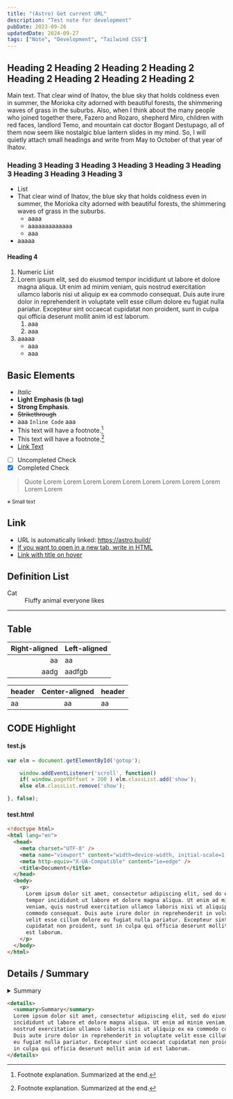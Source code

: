 ```yaml
---
title: "(Astro) Get current URL"
description: "Test note for development"
pubDate: 2023-09-26
updatedDate: 2024-09-27
tags: ["Note", "Development", "Tailwind CSS"]
---
```


## Heading 2 Heading 2 Heading 2 Heading 2 Heading 2 Heading 2 Heading 2 Heading 2

Main text. That clear wind of Ihatov, the blue sky that holds coldness even in summer, the Morioka city adorned with beautiful forests, the shimmering waves of grass in the suburbs. Also, when I think about the many people who joined together there, Fazero and Rozaro, shepherd Miro, children with red faces, landlord Temo, and mountain cat doctor Bogant Destupago, all of them now seem like nostalgic blue lantern slides in my mind. So, I will quietly attach small headings and write from May to October of that year of Ihatov.

### Heading 3 Heading 3 Heading 3 Heading 3 Heading 3 Heading 3 Heading 3 Heading 3 Heading 3

- List
- That clear wind of Ihatov, the blue sky that holds coldness even in summer, the Morioka city adorned with beautiful forests, the shimmering waves of grass in the suburbs.
  - aaaa
  - aaaaaaaaaaaaa
  - aaa
- aaaaa

#### Heading 4

1. Numeric List
1. Lorem ipsum elit, sed do eiusmod tempor incididunt ut labore et dolore magna aliqua. Ut enim ad minim veniam, quis nostrud exercitation ullamco laboris nisi ut aliquip ex ea commodo consequat. Duis aute irure dolor in reprehenderit in voluptate velit esse cillum dolore eu fugiat nulla pariatur. Excepteur sint occaecat cupidatat non proident, sunt in culpa qui officia deserunt mollit anim id est laborum.
   1. aaa
   1. aaa
1. aaaaa
   - aaa
   - aaa

## Basic Elements

- _Italic_
- <b>Light Emphasis (b tag)</b>
- **Strong Emphasis**.
- ~~Strikethrough~~
- aaa `Inline Code` aaa
- This text will have a footnote.[^1]
- This text will have a footnote.[^2]
- [Link Text](https://astro.build/)
- [ ] Uncompleted Check
- [x] Completed Check

[^1]: Footnote explanation. Summarized at the end.

[^2]: Footnote explanation. Summarized at the end.

> Quote Lorem Lorem Lorem Lorem Lorem Lorem Lorem Lorem Lorem Lorem Lorem

<small>※ Small text</small>

## Link

- URL is automatically linked: https://astro.build/
- <a href="https://astro.build/" target="brank_">
    If you want to open in a new tab, write in HTML
  </a>
- [Link with title on hover](https://astro.build/ "Hello")

## Definition List

<dl>
  <dt>Cat</dt>
  <dd>Fluffy animal everyone likes</dd>
</dl>

---

## Table

| Right-aligned | Left-aligned |
| ------------: | :----------- |
|            aa | aa           |
|          aadg | aadfgb       |

| header | Center-aligned | header |
| :----- | :------------: | :----- |
| aa     |       aa       | aa     |

## CODE Highlight

#### test.js

```js
var elm = document.getElementById('gotop');

    window.addEventListener('scroll', function()
    if( window.pageYOffset > 200 ) elm.classList.add('show');
    else elm.classList.remove('show');

}, false);
```

#### test.html

```html
<!doctype html>
<html lang="en">
  <head>
    <meta charset="UTF-8" />
    <meta name="viewport" content="width=device-width, initial-scale=1.0" />
    <meta http-equiv="X-UA-Compatible" content="ie=edge" />
    <title>Document</title>
  </head>
  <body>
    <p>
      Lorem ipsum dolor sit amet, consectetur adipiscing elit, sed do eiusmod
      tempor incididunt ut labore et dolore magna aliqua. Ut enim ad minim
      veniam, quis nostrud exercitation ullamco laboris nisi ut aliquip ex ea
      commodo consequat. Duis aute irure dolor in reprehenderit in voluptate
      velit esse cillum dolore eu fugiat nulla pariatur. Excepteur sint occaecat
      cupidatat non proident, sunt in culpa qui officia deserunt mollit anim id
      est laborum.
    </p>
  </body>
</html>
```

## Details / Summary

<details>
  <summary>Summary</summary>
  Lorem ipsum dolor sit amet, consectetur adipiscing elit, sed do eiusmod tempor
  incididunt ut labore et dolore magna aliqua. Ut enim ad minim veniam, quis
  nostrud exercitation ullamco laboris nisi ut aliquip ex ea commodo consequat.
  Duis aute irure dolor in reprehenderit in voluptate velit esse cillum dolore
  eu fugiat nulla pariatur. Excepteur sint occaecat cupidatat non proident, sunt
  in culpa qui officia deserunt mollit anim id est laborum.
</details>

```html
<details>
  <summary>Summary</summary>
  Lorem ipsum dolor sit amet, consectetur adipiscing elit, sed do eiusmod tempor
  incididunt ut labore et dolore magna aliqua. Ut enim ad minim veniam, quis
  nostrud exercitation ullamco laboris nisi ut aliquip ex ea commodo consequat.
  Duis aute irure dolor in reprehenderit in voluptate velit esse cillum dolore
  eu fugiat nulla pariatur. Excepteur sint occaecat cupidatat non proident, sunt
  in culpa qui officia deserunt mollit anim id est laborum.
</details>
```
